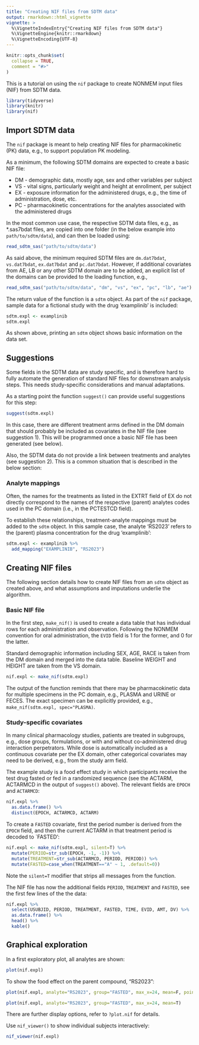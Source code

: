 ```yaml
---
title: "Creating NIF files from SDTM data"
output: rmarkdown::html_vignette
vignette: >
  %\VignetteIndexEntry{"Creating NIF files from SDTM data"}
  %\VignetteEngine{knitr::rmarkdown}
  %\VignetteEncoding{UTF-8}
---
```


```r
knitr::opts_chunk$set(
  collapse = TRUE,
  comment = "#>"
)
```

This is a tutorial on using the `nif` package to create NONMEM input files (NIF)
from SDTM data.

```r
library(tidyverse)
library(knitr)
library(nif)
```

## Import SDTM data 

The `nif` package is meant to help creating NIF files for pharmacokinetic
(PK) data, e.g., to support population PK modeling.

As a minimum, the following SDTM domains are expected to create a basic NIF file:

* DM - demographic data, mostly age, sex and other variables per subject
* VS - vital signs, particularly weight and height at enrollment, per subject
* EX - exposure information for the administered drugs, e.g., the time of
    administration, dose, etc.
* PC - pharmacokinetic concentrations for the analytes associated with the 
    administered drugs
    
In the most common use case, the respective SDTM data files, e.g., as *.sas7bdat
files, are copied into one folder (in the below example into `path/to/sdtm/data`),
and can then be loaded using:

```r
read_sdtm_sas("path/to/sdtm/data")
```

As said above, the minimum required SDTM files are `dm.dat7bdat`, `vs.dat7bdat`, 
`ex.dat7bdat` and `pc.dat7bdat`. However, if additional covariates from AE, LB
or any other SDTM domain are to be added, an explicit list of the domains can 
be provided to the loading function, e.g., 

```r
read_sdtm_sas("path/to/sdtm/data", "dm", "vs", "ex", "pc", "lb", "ae")
```

The return value of the function is a `sdtm` object. As part of the `nif`
package, sample data for a fictional study with the drug 'examplinib' is
included:

```r
sdtm.expl <- examplinib
sdtm.expl
```

As shown above, printing an `sdtm` object shows basic information on the data
set.

## Suggestions

Some fields in the SDTM data are study specific, and is therefore hard to
fully automate the generation of standard NIF files for downstream analysis
steps. This needs study-specific considerations and manual adaptations.

As a starting point the function `suggest()` can provide useful suggestions for 
this step:

```r
suggest(sdtm.expl)
```

In this case, there are different treatment arms defined in the DM domain that
should probably be included as covariates in the NIF file (see suggestion 1). 
This will be programmed once a basic NIF file has been generated (see below).

Also, the SDTM data do not provide a link between treatments and analytes (see
suggestion 2). This is a common situation that is described in the below
section:

### Analyte mappings

Often, the names for the treatments as listed in the EXTRT field of EX do not
directly correspond to the names of the respective (parent) analytes codes used
in the PC domain (i.e., in the PCTESTCD field).

To establish these relationships, treatment-analyte mappings must be added to 
the `sdtm` object. In this sample case, the analyte 'RS2023' refers to the
(parent) plasma concentration for the drug 'examplinib':

```r
sdtm.expl <- examplinib %>% 
  add_mapping("EXAMPLINIB", "RS2023")
```

## Creating NIF files

The following section details how to create NIF files from an `sdtm` object as 
created above, and what assumptions and imputations underlie the algorithm.

### Basic NIF file

In the first step, `make_nif()` is used to create a data table that has
individual rows for each administration and observation. Following the NONMEM
convention for oral administration, the `EVID` field is 1 for the former, and 0
for the latter.

Standard demographic information including SEX, AGE, RACE is taken from the DM 
domain and merged into the data table. Baseline WEIGHT and HEIGHT are taken from 
the VS domain.

```r
nif.expl <- make_nif(sdtm.expl)
```

The output of the function reminds that there may be pharmacokinetic data for
multiple specimens in the PC domain, e.g., PLASMA and URINE or FECES. The exact
specimen can be explicitly provided, e.g., `make_nif(sdtm.expl, spec="PLASMA)`.

### Study-specific covariates

In many clinical pharmacology studies, patients are treated in subgroups, e.g.,
dose groups, formulations, or with and without co-administered drug interaction
perpetrators. While dose is automatically included as a continuous covariate per
the EX domain, other categorical covariates may need to be derived, e.g., from the
study arm field.

The example study is a food effect study in which participants receive the test
drug fasted or fed in a randomized sequence (see the ACTARM, ACTARMCD in the
output of `suggest()` above). The relevant fields are `EPOCH` and `ACTARMCD`:

```r
nif.expl %>% 
  as.data.frame() %>% 
  distinct(EPOCH, ACTARMCD, ACTARM)
```

To create a `FASTED` covariate, first the period number is derived from the
`EPOCH` field, and then the current ACTARM in that treatment period is decoded
to `FASTED':

```r
nif.expl <- make_nif(sdtm.expl, silent=T) %>%
  mutate(PERIOD=str_sub(EPOCH, -1, -1)) %>% 
  mutate(TREATMENT=str_sub(ACTARMCD, PERIOD, PERIOD)) %>% 
  mutate(FASTED=case_when(TREATMENT=="A" ~ 1, .default=0))
```

Note the `silent=T` modifier that strips all messages from the function.

The NIF file has now the additional fields `PERIOD`, `TREATMENT` and `FASTED`,
see the first few lines of the the data:

```r
nif.expl %>%
  select(USUBJID, PERIOD, TREATMENT, FASTED, TIME, EVID, AMT, DV) %>% 
  as.data.frame() %>% 
  head() %>% 
  kable()
```

## Graphical exploration

In a first exploratory plot, all analytes are shown:

```r
plot(nif.expl)
```

To show the food effect on the parent compound, "RS2023":

```r
plot(nif.expl, analyte="RS2023", group="FASTED", max_x=24, mean=F, points=T, nominal_time=T)
```

```r
plot(nif.expl, analyte="RS2023", group="FASTED", max_x=24, mean=T)
```

There are further display options, refer to `?plot.nif` for details.

Use `nif_viewer()` to show individual subjects interactively: 

```r
nif_viewer(nif.expl)
```

